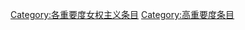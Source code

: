{{catmore1|[[Wikipedia:女权主义专题|Wikipedia:女权主义专题]]}}
{{Articles by Importance|topic=女权主义|project=女权主义|format=toc}}
{{emptycat}}
{{portal box|女权主义}}
[[Category:各重要度女权主义条目|Category:各重要度女权主义条目]]
[[Category:高重要度条目|Category:高重要度条目]]